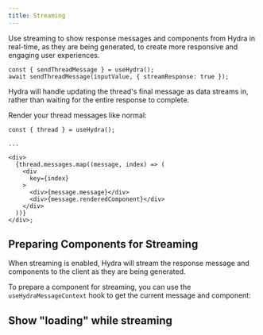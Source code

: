 ```yaml
---
title: Streaming
---
```


Use streaming to show response messages and components from Hydra in real-time, as they are being generated, to create more responsive and engaging user experiences.

```tsx
const { sendThreadMessage } = useHydra();
await sendThreadMessage(inputValue, { streamResponse: true });
```

Hydra will handle updating the thread's final message as data streams in, rather than waiting for the entire response to complete.

Render your thread messages like normal:

```tsx
const { thread } = useHydra();

...

<div>
  {thread.messages.map((message, index) => (
    <div
      key={index}
    >
      <div>{message.message}</div>
      <div>{message.renderedComponent}</div>
    </div>
  ))}
</div>;
```

## Preparing Components for Streaming

When streaming is enabled, Hydra will stream the response message and components to the client as they are being generated.

To prepare a component for streaming, you can use the `useHydraMessageContext` hook to get the current message and component:

## Show "loading" while streaming
